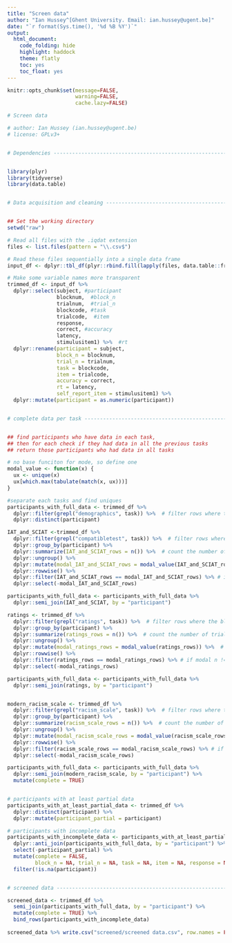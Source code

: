 ```yaml
---
title: "Screen data"
author: "Ian Hussey^[Ghent University. Email: ian.hussey@ugent.be]"
date: "`r format(Sys.time(), '%d %B %Y')`"
output:
  html_document:
    code_folding: hide
    highlight: haddock
    theme: flatly
    toc: yes
    toc_float: yes
---
```


```r
knitr::opts_chunk$set(message=FALSE,
                      warning=FALSE,
                      cache.lazy=FALSE)
```

```r

# Screen data

# author: Ian Hussey (ian.hussey@ugent.be)
# license: GPLv3+


# Dependencies ------------------------------------------------------------


library(plyr)
library(tidyverse)
library(data.table)


# Data acquisition and cleaning -------------------------------------------


## Set the working directory
setwd("raw")

# Read all files with the .iqdat extension
files <- list.files(pattern = "\\.csv$")  

# Read these files sequentially into a single data frame
input_df <- dplyr::tbl_df(plyr::rbind.fill(lapply(files, data.table::fread, header = TRUE)))  # tbl_df() requires dplyr, rbind.fill() requires plyr, fread requires data.table

```


```r

# Make some variable names more transparent
trimmed_df <- input_df %>%
  dplyr::select(subject, #participant
                blocknum,  #block_n
                trialnum,  #trial_n
                blockcode, #task
                trialcode,  #item
                response,  
                correct, #accuracy
                latency,
                stimulusitem1) %>%  #rt
  dplyr::rename(participant = subject,
                block_n = blocknum,
                trial_n = trialnum,
                task = blockcode,
                item = trialcode,
                accuracy = correct,
                rt = latency,
                self_report_item = stimulusitem1) %>%
  dplyr::mutate(participant = as.numeric(participant))


# complete data per task --------------------------------------------------


## find participants who have data in each task, 
## then for each check if they had data in all the previous tasks
## return those participants who had data in all tasks

# no base funciton for mode, so define one
modal_value <- function(x) {
  ux <- unique(x)
  ux[which.max(tabulate(match(x, ux)))]
}

#separate each tasks and find uniques
participants_with_full_data <- trimmed_df %>%
  dplyr::filter(grepl("demographics", task)) %>%  # filter rows where the block_name includes string
  dplyr::distinct(participant)

IAT_and_SCIAT <-trimmed_df %>%
  dplyr::filter(grepl("compatibletest", task)) %>%  # filter rows where the block_name includes string
  dplyr::group_by(participant) %>%
  dplyr::summarize(IAT_and_SCIAT_rows = n()) %>%  # count the number of trials per participant
  dplyr::ungroup() %>%
  dplyr::mutate(modal_IAT_and_SCIAT_rows = modal_value(IAT_and_SCIAT_rows)) %>%  # find modal n of trials
  dplyr::rowwise() %>%
  dplyr::filter(IAT_and_SCIAT_rows == modal_IAT_and_SCIAT_rows) %>% # if modal n != n then data is missing or participants has duplicate performance.
  dplyr::select(-modal_IAT_and_SCIAT_rows)

participants_with_full_data <- participants_with_full_data %>%
  dplyr::semi_join(IAT_and_SCIAT, by = "participant")

ratings <- trimmed_df %>%
  dplyr::filter(grepl("ratings", task)) %>%  # filter rows where the block_name includes string
  dplyr::group_by(participant) %>%
  dplyr::summarize(ratings_rows = n()) %>%  # count the number of trials per participant
  dplyr::ungroup() %>%
  dplyr::mutate(modal_ratings_rows = modal_value(ratings_rows)) %>%  # find modal n of trials
  dplyr::rowwise() %>%
  dplyr::filter(ratings_rows == modal_ratings_rows) %>% # if modal n != n then data is missing or participants has duplicate performance.
  dplyr::select(-modal_ratings_rows)

participants_with_full_data <- participants_with_full_data %>%
  dplyr::semi_join(ratings, by = "participant")


modern_racism_scale <- trimmed_df %>%
  dplyr::filter(grepl("racism_scale", task)) %>%  # filter rows where the block_name includes string
  dplyr::group_by(participant) %>%
  dplyr::summarize(racism_scale_rows = n()) %>%  # count the number of trials per participant
  dplyr::ungroup() %>%
  dplyr::mutate(modal_racism_scale_rows = modal_value(racism_scale_rows)) %>%  # find modal n of trials
  dplyr::rowwise() %>%
  dplyr::filter(racism_scale_rows == modal_racism_scale_rows) %>% # if modal n != n then data is missing or participants has duplicate performance.
  dplyr::select(-modal_racism_scale_rows)

participants_with_full_data <- participants_with_full_data %>%
  dplyr::semi_join(modern_racism_scale, by = "participant") %>%
  mutate(complete = TRUE)


# participants with at least partial data
participants_with_at_least_partial_data <- trimmed_df %>%
  dplyr::distinct(participant) %>%
  dplyr::mutate(participant_partial = participant) 

# participants with incomplete data
participants_with_incomplete_data <- participants_with_at_least_partial_data %>%
  dplyr::anti_join(participants_with_full_data, by = "participant") %>%
  select(-participant_partial) %>%
  mutate(complete = FALSE, 
         block_n = NA, trial_n = NA, task = NA, item = NA, response = NA, accuracy = NA, rt = NA) %>%
  filter(!is.na(participant))


# screened data -----------------------------------------------------------

screened_data <- trimmed_df %>%
  semi_join(participants_with_full_data, by = "participant") %>%
  mutate(complete = TRUE) %>%
  bind_rows(participants_with_incomplete_data)
 
screened_data %>% write.csv("screened/screened data.csv", row.names = FALSE)


```